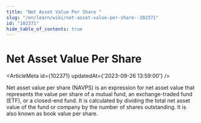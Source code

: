 ```yaml
---
title: "Net Asset Value Per Share "
slug: "/en/learn/wiki/net-asset-value-per-share--102371"
id: "102371"
hide_table_of_contents: true
---
```



# Net Asset Value Per Share 

<ArticleMeta id={102371} updatedAt={'2023-09-26 13:59:00'} />
<div className='border-solid border-b border-t-0 my-4 border-[var(--ifm-color-gray-300)]' />

Net asset value per share (NAVPS) is an expression for net asset value that represents the value per share of a mutual fund, an exchange-traded fund (ETF), or a closed-end fund. It is calculated by dividing the total net asset value of the fund or company by the number of shares outstanding. It is also known as book value per share.
